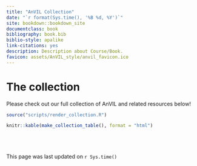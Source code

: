 ```yaml
---
title: "AnVIL Collection"
date: "`r format(Sys.time(), '%B %d, %Y')`"
site: bookdown::bookdown_site
documentclass: book
bibliography: book.bib
biblio-style: apalike
link-citations: yes
description: Description about Course/Book.
favicon: assets/AnVIL_style/anvil_favicon.ico
---
```


# The collection {-}

Please check out our full collection of AnVIL and related resources below!

```r
source("scripts/render_collection.R")

knitr::kable(make_collection_table(), format = "html")
```

<br><br><br>
This page was last updated on `r Sys.time()`

